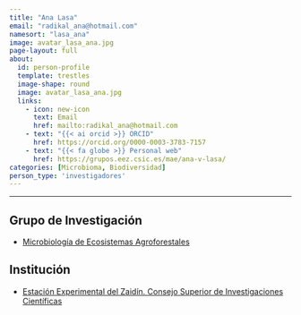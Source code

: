 ```yaml
---
title: "Ana Lasa"
email: "radikal_ana@hotmail.com"  
namesort: "lasa_ana"
image: avatar_lasa_ana.jpg
page-layout: full
about: 
  id: person-profile
  template: trestles
  image-shape: round
  image: avatar_lasa_ana.jpg
  links:
    - icon: new-icon
      text: Email
      href: mailto:radikal_ana@hotmail.com
    - text: "{{< ai orcid >}} ORCID"
      href: https://orcid.org/0000-0003-3783-7157
    - text: "{{< fa globe >}} Personal web"
      href: https://grupos.eez.csic.es/mae/ana-v-lasa/
categories: [Microbioma, Biodiversidad]
person_type: 'investigadores'
---
```

 
<hr>

:::{#person-profile}

## Grupo de Investigación
- [Microbiología de Ecosistemas Agroforestales](https://grupos.eez.csic.es/mae/)

## Institución
- [Estación Experimental del Zaidín. Consejo Superior de Investigaciones Científicas](https://www.eez.csic.es/)


:::

